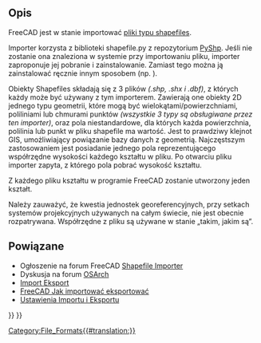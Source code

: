 <languages/>

{{Docnav/pl
|[[Arch_3DS/pl|3DS]]
|
|[[BIM_Workbench/pl|środowisko pracy BIM]]
|IconL=
|IconR=
|IconC=Workbench_BIM.svg
}}

{{TOCright}}

<span id="Description"></span>
==Opis==

FreeCAD jest w stanie importować [https://en.wikipedia.org/wiki/Shapefile pliki typu shapefiles].

Importer korzysta z biblioteki shapefile.py z repozytorium [https://github.com/GeospatialPython/pyshp PyShp]. Jeśli nie zostanie ona znaleziona w systemie przy importowaniu pliku, importer zaproponuje jej pobranie i zainstalowanie. Zamiast tego można ją zainstalować ręcznie innym sposobem (np. {{Incode|pip install pyshp}}).

Obiekty Shapefiles składają się z 3 plików ''(.shp, .shx i .dbf)'', z których każdy może być używany z tym importerem. Zawierają one obiekty 2D jednego typu geometrii, które mogą być wielokątami/powierzchniami, poliliniami lub chmurami punktów ''(wszystkie 3 typy są obsługiwane przez ten importer)'', oraz pola niestandardowe, dla których każda powierzchnia, polilinia lub punkt w pliku shapefile ma wartość. Jest to prawdziwy klejnot GIS, umożliwiający powiązanie bazy danych z geometrią. Najczęstszym zastosowaniem jest posiadanie jednego pola reprezentującego współrzędne wysokości każdego kształtu w pliku. Po otwarciu pliku importer zapyta, z którego pola pobrać wysokość kształtu.

Z każdego pliku kształtu w programie FreeCAD zostanie utworzony jeden kształt.

Należy zauważyć, że kwestia jednostek georeferencyjnych, przy setkach systemów projekcyjnych używanych na całym świecie, nie jest obecnie rozpatrywana. Współrzędne z pliku są używane w stanie „takim, jakim są”.

<span id="Related"></span>
==Powiązane==

<div class="mw-translate-fuzzy">
* Ogłoszenie na forum FreeCAD [https://forum.freecadweb.org/viewtopic.php?f=9&t=46150 Shapefile Importer]
* Dyskusja na forum [https://community.osarch.org/discussion/comment/578#Comment_578 OSArch]
* [[Import_Export/pl|Import Eksport]]
* [[FreeCAD_Howto_Import_Export|FreeCAD Jak importować eksportować]]
* [[Import_Export_Preferences/pl|Ustawienia Importu i Eksportu]]
</div>


{{Docnav/pl
|[[Arch_3DS/pl|3DS]]
|
|[[BIM_Workbench/pl|środowisko pracy BIM]]
|IconL=
|IconR=
|IconC=Workbench_BIM.svg
}}

{{BIM_Tools_navi{{#translation:}}}}
{{Userdocnavi{{#translation:}}}}
[[Category:File_Formats{{#translation:}}]]